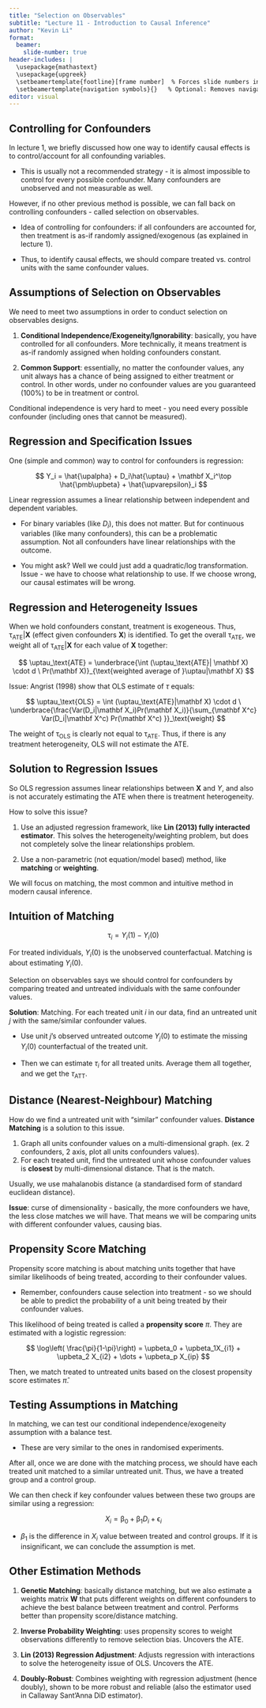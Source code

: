 ```yaml
---
title: "Selection on Observables"
subtitle: "Lecture 11 - Introduction to Causal Inference"
author: "Kevin Li"
format:
  beamer:
    slide-number: true
header-includes: |
  \usepackage{mathastext}
  \usepackage{upgreek}
  \setbeamertemplate{footline}[frame number]  % Forces slide numbers in footline
  \setbeamertemplate{navigation symbols}{}   % Optional: Removes navigation symbols
editor: visual
---
```


## Controlling for Confounders

In lecture 1, we briefly discussed how one way to identify causal effects is to control/account for all confounding variables.

-   This is usually not a recommended strategy - it is almost impossible to control for every possible confounder. Many confounders are unobserved and not measurable as well.

However, if no other previous method is possible, we can fall back on controlling confounders - called selection on observables.

-   Idea of controlling for confounders: if all confounders are accounted for, then treatment is as-if randomly assigned/exogenous (as explained in lecture 1).

-   Thus, to identify causal effects, we should compare treated vs. control units with the same confounder values.

## Assumptions of Selection on Observables

We need to meet two assumptions in order to conduct selection on observables designs.

1.  **Conditional Independence/Exogeneity/Ignorability**: basically, you have controlled for all confounders. More technically, it means treatment is as-if randomly assigned when holding confounders constant.

2.  **Common Support**: essentially, no matter the confounder values, any unit always has a chance of being assigned to either treatment or control. In other words, under no confounder values are you guaranteed (100%) to be in treatment or control.

Conditional independence is very hard to meet - you need every possible confounder (including ones that cannot be measured).

## Regression and Specification Issues

One (simple and common) way to control for confounders is regression:

$$
Y_i = \hat{\upalpha} + D_i\hat{\uptau} + \mathbf X_i^\top \hat{\pmb\upbeta} + \hat{\upvarepsilon}_i
$$

Linear regression assumes a linear relationship between independent and dependent variables.

-   For binary variables (like $D_i$), this does not matter. But for continuous variables (like many confounders), this can be a problematic assumption. Not all confounders have linear relationships with the outcome.

-   You might ask? Well we could just add a quadratic/log transformation. Issue - we have to choose what relationship to use. If we choose wrong, our causal estimates will be wrong.

## Regression and Heterogeneity Issues

When we hold confounders constant, treatment is exogeneous. Thus, $\uptau_\text{ATE} | \mathbf X$ (effect given confounders $\mathbf X$) is identified. To get the overall $\uptau_\text{ATE}$, we weight all of $\uptau_\text{ATE} | \mathbf X$ for each value of $\mathbf X$ together:

$$
\uptau_\text{ATE} = \underbrace{\int (\uptau_\text{ATE}| \mathbf X) \cdot d \ Pr(\mathbf X)}_{\text{weighted average of }\uptau|\mathbf X}
$$

Issue: Angrist (1998) show that OLS estimate of $\tau$ equals:

$$
\uptau_\text{OLS} = \int (\uptau_\text{ATE}|\mathbf X) \cdot d \ \underbrace{\frac{Var(D_i|\mathbf X_i)Pr(\mathbf X_i)}{\sum_{\mathbf X^c} Var(D_i|\mathbf X^c) Pr(\mathbf X^c) }}_\text{weight}
$$

The weight of $\uptau_\text{OLS}$ is clearly not equal to $\uptau_\text{ATE}$. Thus, if there is any treatment heterogeneity, OLS will not estimate the ATE.

## Solution to Regression Issues

So OLS regression assumes linear relationships between $\mathbf X$ and $Y$, and also is not accurately estimating the ATE when there is treatment heterogeneity.

How to solve this issue?

1.  Use an adjusted regression framework, like **Lin (2013) fully interacted estimator**. This solves the heterogeneity/weighting problem, but does not completely solve the linear relationships problem.

2.  Use a non-parametric (not equation/model based) method, like **matching** or **weighting**.

We will focus on matching, the most common and intuitive method in modern causal inference.

## Intuition of Matching

$$
\uptau_i = Y_i(1)- Y_i(0)
$$

For treated individuals, $Y_i(0)$ is the unobserved counterfactual. Matching is about estimating $Y_i(0)$.

Selection on observables says we should control for confounders by comparing treated and untreated individuals with the same confounder values.

**Solution**: Matching. For each treated unit $i$ in our data, find an untreated unit $j$ with the same/similar confounder values.

-   Use unit $j$'s observed untreated outcome $Y_j(0)$ to estimate the missing $Y_i(0)$ counterfactual of the treated unit.

-   Then we can estimate $\tau_i$ for all treated units. Average them all together, and we get the $\tau_\text{ATT}$.

## Distance (Nearest-Neighbour) Matching

How do we find a untreated unit with "similar" confounder values. **Distance Matching** is a solution to this issue.

1.  Graph all units confounder values on a multi-dimensional graph. (ex. 2 confounders, 2 axis, plot all units confounders values).
2.  For each treated unit, find the untreated unit whose confounder values is **closest** by multi-dimensional distance. That is the match.

Usually, we use mahalanobis distance (a standardised form of standard euclidean distance).

**Issue**: curse of dimensionality - basically, the more confounders we have, the less close matches we will have. That means we will be comparing units with different confounder values, causing bias.

## Propensity Score Matching

Propensity score matching is about matching units together that have similar likelihoods of being treated, according to their confounder values.

-   Remember, confounders cause selection into treatment - so we should be able to predict the probability of a unit being treated by their confounder values.

This likelihood of being treated is called a **propensity score** $\pi$. They are estimated with a logistic regression:

$$
\log\left( \frac{\pi}{1-\pi}\right) = \upbeta_0 + \upbeta_1X_{i1} + \upbeta_2 X_{i2} + \dots + \upbeta_p X_{ip}
$$

Then, we match treated to untreated units based on the closest propensity score estimates $\hat\pi$.

## Testing Assumptions in Matching

In matching, we can test our conditional independence/exogeneity assumption with a balance test.

-   These are very similar to the ones in randomised experiments.

After all, once we are done with the matching process, we should have each treated unit matched to a similar untreated unit. Thus, we have a treated group and a control group.

We can then check if key confounder values between these two groups are similar using a regression:

$$
X_i = \upbeta_0 + \upbeta_1 D_i + \upvarepsilon_i
$$

-   $\beta_1$ is the difference in $X_i$ value between treated and control groups. If it is insignificant, we can conclude the assumption is met.

## Other Estimation Methods

1.  **Genetic Matching**: basically distance matching, but we also estimate a weights matrix $\mathbf W$ that puts different weights on different confounders to achieve the best balance between treatment and control. Performs better than propensity score/distance matching.

2.  **Inverse Probability Weighting**: uses propensity scores to weight observations differently to remove selection bias. Uncovers the ATE.

3.  **Lin (2013) Regression Adjustment**: Adjusts regression with interactions to solve the heterogeneity issue of OLS. Uncovers the ATE.

4.  **Doubly-Robust**: Combines weighting with regression adjustment (hence doubly), shown to be more robust and reliable (also the estimator used in Callaway Sant'Anna DiD estimator).